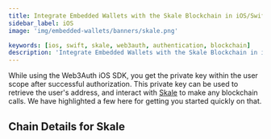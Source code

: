 ```yaml
---
title: Integrate Embedded Wallets with the Skale Blockchain in iOS/Swift Applications
sidebar_label: iOS
image: 'img/embedded-wallets/banners/skale.png'

keywords: [ios, swift, skale, web3auth, authentication, blockchain]
description: 'Integrate Embedded Wallets with the Skale Blockchain in iOS/Swift Applications | Embedded Wallets'
---
```



While using the Web3Auth iOS SDK, you get the private key within the user scope after successful authorization. This private key can be used to retrieve the user's address, and interact with [Skale](https://ethereum.org/) to make any blockchain calls. We have highlighted a few here for getting you started quickly on that.

## Chain Details for Skale

<ChainDetailsSkale />

<EVMInteraction />
